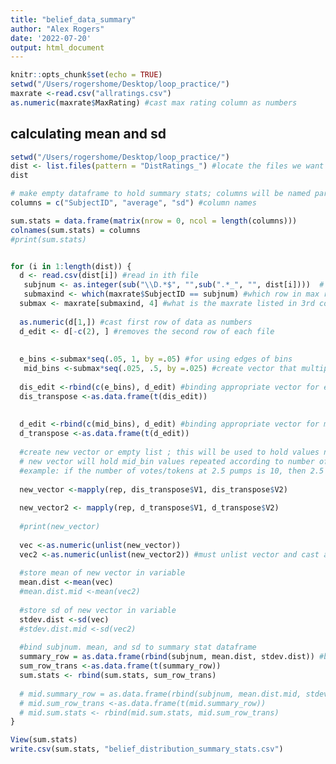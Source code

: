 ```yaml
---
title: "belief_data_summary"
author: "Alex Rogers"
date: '2022-07-20'
output: html_document
---
```


```r
knitr::opts_chunk$set(echo = TRUE)
setwd("/Users/rogershome/Desktop/loop_practice/")
maxrate <-read.csv("allratings.csv")
as.numeric(maxrate$MaxRating) #cast max rating column as numbers
```

## calculating mean and sd 

```r
setwd("/Users/rogershome/Desktop/loop_practice/")
dist <- list.files(pattern = "DistRatings_") #locate the files we want to loop over 
dist

# make empty dataframe to hold summary stats; columns will be named participant id, mean, sd
columns = c("SubjectID", "average", "sd") #column names

sum.stats = data.frame(matrix(nrow = 0, ncol = length(columns))) 
colnames(sum.stats) = columns
#print(sum.stats)


for (i in 1:length(dist)) {
  d <- read.csv(dist[i]) #read in ith file
   subjnum <- as.integer(sub("\\D.*$", "",sub(".*_", "", dist[i])))  # #extract subject number for each dist
   submaxind <- which(maxrate$SubjectID == subjnum) #which row in max rate has subjnum
  submax <- maxrate[submaxind, 4] #what is the maxrate listed in 3rd column of maxrate at submaxsind row
  
  as.numeric(d[1,]) #cast first row of data as numbers
  d_edit <- d[-c(2), ] #removes the second row of each file
  
  
  e_bins <-submax*seq(.05, 1, by =.05) #for using edges of bins
   mid_bins <-submax*seq(.025, .5, by =.025) #create vector that multiplies submax by middle bins in increments of .025
   
  dis_edit <-rbind(c(e_bins), d_edit) #binding appropriate vector for edges of bins to each file
  dis_transpose <-as.data.frame(t(dis_edit))
   
   
  d_edit <-rbind(c(mid_bins), d_edit) #binding appropriate vector for middle bins to each file
  d_transpose <-as.data.frame(t(d_edit))
  
  #create new vector or empty list ; this will be used to hold values needed to calculate mean and sd
  # new vector will hold mid_bin values repeated according to number of votes at each mid_bin
  #example: if the number of votes/tokens at 2.5 pumps is 10, then 2.5 will be repeated 10 times; if number of votes at 5 is 20, then 5 is repeated 20 times
  
  new_vector <-mapply(rep, dis_transpose$V1, dis_transpose$V2)
  
  new_vector2 <- mapply(rep, d_transpose$V1, d_transpose$V2)
  
  #print(new_vector)
  
  vec <-as.numeric(unlist(new_vector)) 
  vec2 <-as.numeric(unlist(new_vector2)) #must unlist vector and cast as numeric to calculate mean
  
  #store mean of new vector in variable 
  mean.dist <-mean(vec)
  #mean.dist.mid <-mean(vec2)
  
  #store sd of new vector in variable
  stdev.dist <-sd(vec)
  #stdev.dist.mid <-sd(vec2)
  
  #bind subjnum. mean, and sd to summary stat dataframe
  summary_row = as.data.frame(rbind(subjnum, mean.dist, stdev.dist)) #bind vector to summary stat dataframe with subjnum, mean, sd
  sum_row_trans <-as.data.frame(t(summary_row))
  sum.stats <- rbind(sum.stats, sum_row_trans)
  
  # mid.summary_row = as.data.frame(rbind(subjnum, mean.dist.mid, stdev.dist.mid))
  # mid.sum_row_trans <-as.data.frame(t(mid.summary_row))
  # mid.sum.stats <- rbind(mid.sum.stats, mid.sum_row_trans)
}

View(sum.stats)
write.csv(sum.stats, "belief_distribution_summary_stats.csv")

```
